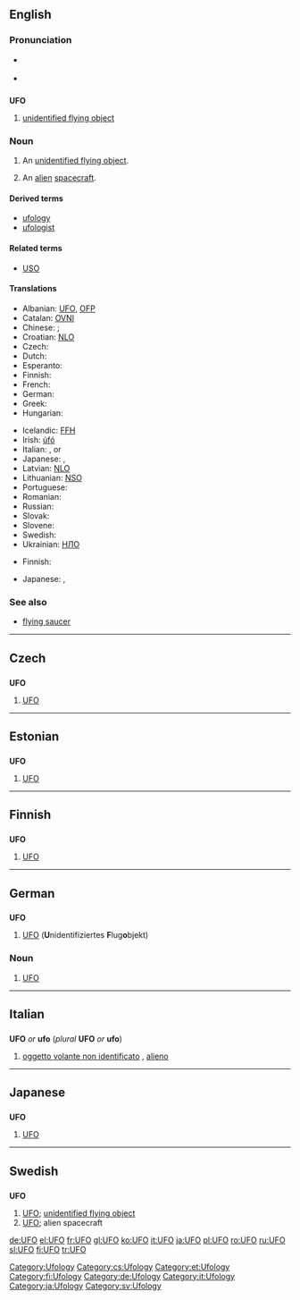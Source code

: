 {{also|ufo}}
==English==

===Pronunciation===
* {{a|UK}} {{IPA|/ju ɛf 'əʊ/}}
* {{a|US}} {{IPA|/ju ɛf 'oʊ/}}

==={{initialism}}===
'''UFO'''

# [[unidentified flying object]]

===Noun===
{{en-noun}}

# An [[unidentified flying object]].
# {{informal}} An [[alien]] [[spacecraft]].

====Derived terms====
* [[ufology]]
* [[ufologist]]

====Related terms====
* [[USO]]

====Translations====
{{trans-top|an unidentified flying object}}
* Albanian: [[UFO]], [[OFP]]
* Catalan: [[OVNI]]
* Chinese: {{t|cmn|不明飞行物|sc=Hani|xs=Mandarin}}; {{t|cmn|飞碟|sc=Hani|xs=Mandarin}}
* Croatian: [[NLO]]
* Czech: {{t-|cs|UFO|n}}
* Dutch: {{t-|nl|ufo|m}}
* Esperanto: {{t-|eo|NIFO|xs=Esperanto}}
* Finnish: {{t+|fi|UFO}}
* French: {{t+|fr|OVNI|m}}
* German: {{t+|de|UFO|n}}
* Greek: {{t+|el|ΑΤΙΑ|sc=Grek}}
* Hungarian: {{t-|hu|UFO}}
{{trans-mid}}
* Icelandic: [[FFH]]
* Irish: [[úfó]]
* Italian: {{t+|it|UFO|m}}, {{t-|it|ufo|m}} or {{t-|it|OVNI}}
* Japanese: {{t+|ja|UFO|tr=Yūfō}}, {{t|ja|未確認飛行物体|tr=[[みかくにんひこうぶったい]], mikakunin hikō buttai|sc=Jpan}}
* Latvian: [[NLO]]
* Lithuanian: [[NSO]]
* Portuguese: {{t+|pt|OVNI}}
* Romanian: {{t+|ro|OZN}}
* Russian: {{t+|ru|НЛО|sc=Cyrl}}
* Slovak: {{t-|sk|UFO}}
* Slovene: {{t+|sl|NLP}}
* Swedish: {{t-|sv|UFO|n}}
* Ukrainian: [[НЛО]]
{{trans-bottom}}

{{trans-top|alien spacecraft}}
* Finnish: {{t+|fi|ufo}}
{{trans-mid}}
* Japanese: {{t+|ja|UFO|tr=Yūfō}}, {{t|ja|宇宙船|tr=uchūsen|sc=Jpan}}
{{trans-bottom}}

===See also===
* [[flying saucer]]

[[Category:Ufology]]

----

==Czech==

==={{initialism|Czech}}===
'''UFO'''

# [[#English|UFO]]

[[Category:cs:Ufology]]

----

==Estonian==

==={{initialism|Estonian}}===
'''UFO'''

# [[#English|UFO]]

[[Category:et:Ufology]]

----

==Finnish==

==={{initialism|Finnish}}===
'''UFO'''

# [[#English|UFO]] {{i|unidentified flying object}}

[[Category:fi:Ufology]]

----

==German==

==={{initialism|German}}===
'''UFO'''

# [[#English|UFO]] ('''U'''nidentifiziertes '''F'''lug'''o'''bjekt)

===Noun===
{{de-noun-n|genitive=UFOs|plural=UFOs}}

# [[#English|UFO]]

[[Category:de:Ufology]]

----

==Italian==

==={{initialism|Italian}}===
'''UFO''' ''or'' '''ufo''' (''plural'' '''UFO''' ''or'' '''ufo''')

# [[oggetto volante non identificato]] {{m}}, [[alieno]] {{m}}

[[Category:it:Ufology]]

----

==Japanese==

==={{initialism|Japanese}}===
'''UFO'''

# [[#English|UFO]]

[[Category:ja:Ufology]]

----

==Swedish==

==={{abbreviation|Swedish}}===
'''UFO''' {{n}}

# [[#English|UFO]]; [[unidentified flying object]]
# [[#English|UFO]]; alien spacecraft

[[Category:sv:Ufology]]

[[de:UFO]]
[[el:UFO]]
[[fr:UFO]]
[[gl:UFO]]
[[ko:UFO]]
[[it:UFO]]
[[ja:UFO]]
[[pl:UFO]]
[[ro:UFO]]
[[ru:UFO]]
[[sl:UFO]]
[[fi:UFO]]
[[tr:UFO]]